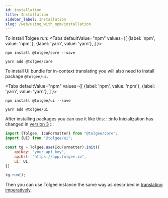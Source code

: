 ```yaml
---
id: installation
title: Installation
sidebar_label: Installation
slug: /web/using_with_npm/installation
---
```



To install Tolgee run:
<Tabs
    defaultValue="npm"
    values={[
        {label: 'npm', value: 'npm',},
        {label: 'yarn', value: 'yarn'},
    ]
    }>
<TabItem value="npm">

```shell
npm install @tolgee/core --save
```

</TabItem>
<TabItem value="yarn">

```shell
yarn add @tolgee/core
```

</TabItem>
</Tabs>

To install UI bundle for in-context translating you will also need to install package `@tolgee/ui`.

<Tabs
    defaultValue="npm"
    values={[
        {label: 'npm', value: 'npm'},
        {label: 'yarn', value: 'yarn'},
    ]
    }>
<TabItem value="npm">

```shell
npm install @tolgee/ui --save
```

</TabItem>
<TabItem value="yarn">

```shell
yarn add @tolgee/ui
```

</TabItem>
</Tabs>

After installing packages you can use it like this:
:::info
Inicialization has changed in [version 3](/docs/changelog/tolgee_js_version_3)
:::
```javascript
import {Tolgee, IcuFormatter} from "@tolgee/core";
import {UI} from "@tolgee/ui";

const tg = Tolgee.use(IcuFormatter).init({
    apiKey: "your_api_key",
    apiUrl: "https://app.tolgee.io",
    ui: UI
})

tg.run();
```

Then you can use Tolgee instance the same way as described in [translating imperatively](../get_started/translating_imperatively).
